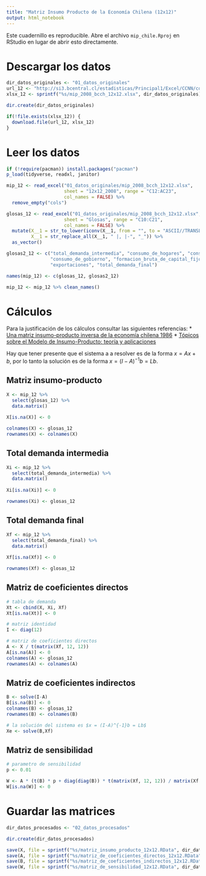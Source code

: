 ```yaml
---
title: "Matriz Insumo Producto de la Economía Chilena (12x12)"
output: html_notebook
---
```


Este cuadernillo es reproducible. Abre el archivo `mip_chile.Rproj` en RStudio en lugar de abrir esto directamente.

# Descargar los datos

```r
dir_datos_originales <- "01_datos_originales"
url_12 <- "http://si3.bcentral.cl/estadisticas/Principal1/Excel/CCNN/cdr/xls/CdeR2008_MIP_12x12.xlsx"
xlsx_12 <- sprintf("%s/mip_2008_bcch_12x12.xlsx", dir_datos_originales)

dir.create(dir_datos_originales)

if(!file.exists(xlsx_12)) {
  download.file(url_12, xlsx_12)
}
```

# Leer los datos

```r
if (!require(pacman)) install.packages("pacman")
p_load(tidyverse, readxl, janitor)

mip_12 <- read_excel("01_datos_originales/mip_2008_bcch_12x12.xlsx",
                     sheet = "12x12_2008", range = "C12:AC23",
                     col_names = FALSE) %>% 
  remove_empty("cols")

glosas_12 <- read_excel("01_datos_originales/mip_2008_bcch_12x12.xlsx",
                     sheet = "Glosas", range = "C10:C21",
                     col_names = FALSE) %>% 
  mutate(X__1 = str_to_lower(iconv(X__1, from = "", to = "ASCII//TRANSLIT", sub = "")),
         X__1 = str_replace_all(X__1, " |, |-", "_")) %>% 
  as_vector()

glosas2_12 <- c("total_demanda_intermedia", "consumo_de_hogares", "consumo_de_ipsfl",
                "consumo_de_gobierno", "formacion_bruta_de_capital_fijo", "variacion_de_existencias",
                "exportaciones", "total_demanda_final")

names(mip_12) <- c(glosas_12, glosas2_12)

mip_12 <- mip_12 %>% clean_names()
```

# Cálculos

Para la justificación de los cálculos consultar las siguientes referencias:
* [Una matriz insumo-producto inversa de la economía chilena 1986](http://si3.bcentral.cl/estadisticas/Principal1/Metodologias/CCNN/cdr/serieestudios38.pdf)
* [Tópicos sobre el Modelo de Insumo-Producto: teoría y aplicaciones](https://repositorio.cepal.org/bitstream/handle/11362/4737/S0501011_es.pdf?sequence=1)

Hay que tener presente que el sistema a a resolver es de la forma $x = Ax + b$, por lo tanto la solución es de la forma $x = (I-A)^{-1}b = Lb$.

## Matriz insumo-producto

```r
X <- mip_12 %>% 
  select(glosas_12) %>% 
  data.matrix()
  
X[is.na(X)] <- 0

colnames(X) <- glosas_12
rownames(X) <- colnames(X)
```

## Total demanda intermedia 

```r
Xi <- mip_12 %>% 
  select(total_demanda_intermedia) %>% 
  data.matrix()
  
Xi[is.na(Xi)] <- 0

rownames(Xi) <- glosas_12
```

## Total demanda final 

```r
Xf <- mip_12 %>% 
  select(total_demanda_final) %>% 
  data.matrix()
  
Xf[is.na(Xf)] <- 0

rownames(Xf) <- glosas_12
```

## Matriz de coeficientes directos

```r
# tabla de demanda
Xt <- cbind(X, Xi, Xf)
Xt[is.na(Xt)] <- 0

# matriz identidad
I <- diag(12)

# matriz de coeficientes directos
A <- X / t(matrix(Xf, 12, 12))
A[is.na(A)] <- 0
colnames(A) <- glosas_12
rownames(A) <- colnames(A)
```

## Matriz de coeficientes indirectos

```r
B <- solve(I-A)
B[is.na(B)] <- 0
colnames(B) <- glosas_12
rownames(B) <- colnames(B)

# la solución del sistema es $x = (I-A)^{-1}b = Lb$
Xe <- solve(B,Xf)
```

## Matriz de sensibilidad

```r
# parametro de sensibilidad
p <- 0.01

W <- A * (t(B) * p + diag(diag(B)) * t(matrix(Xf, 12, 12)) / matrix(Xf, 12, 12))
W[is.na(W)] <- 0
```

# Guardar las matrices

```r
dir_datos_procesados <- "02_datos_procesados"

dir.create(dir_datos_procesados)

save(X, file = sprintf("%s/matriz_insumo_producto_12x12.RData", dir_datos_procesados))
save(A, file = sprintf("%s/matriz_de_coeficientes_directos_12x12.RData", dir_datos_procesados))
save(B, file = sprintf("%s/matriz_de_coeficientes_indirectos_12x12.RData", dir_datos_procesados))
save(W, file = sprintf("%s/matriz_de_sensibilidad_12x12.RData", dir_datos_procesados))
```
